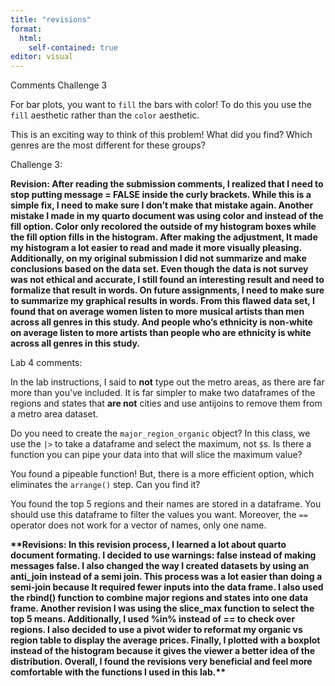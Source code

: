 ```yaml
---
title: "revisions"
format:
  html:
    self-contained: true
editor: visual
---
```


Comments Challenge 3

For bar plots, you want to `fill` the bars with color! To do this you use the `fill` aesthetic rather than the `color` aesthetic.

This is an exciting way to think of this problem! What did you find? Which genres are the most different for these groups?

Challenge 3:

**Revision: After reading the submission comments, I realized that I need to stop putting message = FALSE inside the curly brackets. While this is a simple fix, I need to make sure I don't make that mistake again. Another mistake I made in my quarto document was using color and instead of the fill option. Color only recolored the outside of my histogram boxes while the fill option fills in the histogram. After making the adjustment, It made my histogram a lot easier to read and made it more visually pleasing. Additionally, on my original submission I did not summarize and make conclusions based on the data set. Even though the data is not survey was not ethical and accurate, I still found an interesting result and need to formalize that result in words. On future assignments, I need to make sure to summarize my graphical results in words. From this flawed data set, I found that on average women listen to more musical artists than men across all genres in this study. And people who's ethnicity is non-white on average listen to more artists than people who are ethnicity is white across all genres in this study.**

Lab 4 comments:

In the lab instructions, I said to **not** type out the metro areas, as there are far more than you\'ve included. It is far simpler to make two dataframes of the regions and states that **are not** cities and use antijoins to remove them from a metro area dataset.

Do you need to create the `major_region_organic` object? In this class, we use the `|>` to take a dataframe and select the maximum, not `$`s. Is there a function you can pipe your data into that will slice the maximum value?

You found a pipeable function! But, there is a more efficient option, which eliminates the `arrange()` step. Can you find it?

You found the top 5 regions and their names are stored in a dataframe. You should use this dataframe to filter the values you want. Moreover, the `==` operator does not work for a vector of names, only one name.

**\*\*Revisions: In this revision process, I learned a lot about quarto document formating. I decided to use warnings: false instead of making messages false. I also changed the way I created datasets by using an anti_join instead of a semi join. This process was a lot easier than doing a semi-join because It required fewer inputs into the data frame. I also used the rbind() function to combine major regions and states into one data frame. Another revision I was using the slice_max function to select the top 5 means. Additionally, I used %in% instead of == to check over regions. I also decided to use a pivot wider to reformat my organic vs region table to display the average prices. Finally, I plotted with a boxplot instead of the histogram because it gives the viewer a better idea of the distribution. Overall, I found the revisions very beneficial and feel more comfortable with the functions I used in this lab.\*\***


